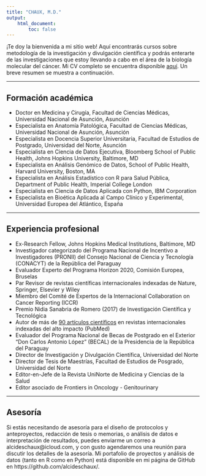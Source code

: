 ```yaml
---
title: "CHAUX, M.D."
output:
    html_document:
        toc: false
---
```


¡Te doy la bienvenida a mi sitio web! Aquí encontrarás cursos sobre metodología de la investigación y divulgación científica y podrás enterarte de las investigaciones que estoy llevando a cabo en el área de la biología molecular del cáncer. Mi CV completo se encuentra disponible <a href="https://cv.conacyt.gov.py/publicar/cv?id=63d1532994a1ea897e319a252cabad8b" target="_blank">aquí</a>. Un breve resumen se muestra a continuación.

***

## Formación académica
- Doctor en Medicina y Cirugía, Facultad de Ciencias Médicas, Universidad Nacional de Asunción, Asunción
- Especialista en Anatomía Patológica, Facultad de Ciencias Médicas, Universidad Nacional de Asunción, Asunción
- Especialista en Docencia Superior Universitaria, Facultad de Estudios de Postgrado, Universidad del Norte, Asunción
- Especialista en Ciencia de Datos Ejecutiva, Bloomberg School of Public Health, Johns Hopkins University, Baltimore, MD
- Especialista en Análisis Genómico de Datos, School of Public Health, Harvard University, Boston, MA
- Especialista en Análisis Estadístico con R para Salud Pública, Department of Public Health, Imperial College London
- Especialista en Ciencia de Datos Aplicada con Python, IBM Corporation
- Especialista en Bioética Aplicada al Campo Clínico y Experimental, Universidad Europea del Atlántico, España

***

## Experiencia profesional
- Ex-Research Fellow, Johns Hopkins Medical Institutions, Baltimore, MD
- Investigador categorizado del Programa Nacional de Incentivo a Investigadores (PRONII) del Consejo Nacional de Ciencia y Tecnología (CONACYT) de la República del Paraguay
- Evaluador Experto del Programa Horizon 2020, Comisión Europea, Bruselas
- Par Revisor de revistas científicas internacionales indexadas de Nature, Springer, Elsevier y Wiley
- Miembro del Comité de Expertos de la Internacional Collaboration on Cancer Reporting (ICCR)
- Premio Nidia Sanabria de Romero (2017) de Investigación Científica y Tecnológica
- Autor de más de <a href="https://pubmed.ncbi.nlm.nih.gov/?term=Alcides+Chaux&sort=date" target="_blank">90 artículos científicos</a> en revistas internacionales indexadas del alto impacto (PubMed)
- Evaluador del Programa Nacional de Becas de Postgrado en el Exterior “Don Carlos Antonio López” (BECAL) de la Presidencia de la República del Paraguay
- Director de Investigación y Divulgación Científica, Universidad del Norte
- Director de Tesis de Maestrías, Facultad de Estudios de Posgrado, Universidad del Norte
- Editor-en-Jefe de la Revista UniNorte de Medicina y Ciencias de la Salud
- Editor asociado de Frontiers in Oncology - Genitourinary

***

## Asesoría
Si estás necesitando de asesoría para el diseño de protocolos y anteproyectos, redacción de tesis o memorias, o análisis de datos e interpretación de resultados, puedes enviarme un correo a alcideschaux@icloud.com, y con gusto agendaremos una reunión para discutir los detalles de la asesoría. Mi portafolio de proyectos y análisis de datos (tanto en R como en Python) está disponible en mi página de GitHub en https://github.com/alcideschaux/.
